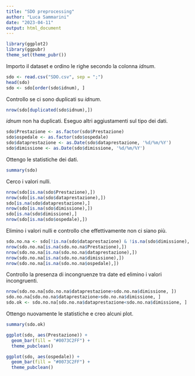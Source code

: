 ```yaml
---
title: "SDO preprocessing"
author: "Luca Sammarini"
date: "2023-04-11"
output: html_document
---
```


```r
library(ggplot2)
library(ggpubr)
theme_set(theme_pubr())
```

Importo il dataset e ordino le righe secondo la colonna *idnum*.

```r
sdo <- read.csv("SDO.csv", sep = ";")
head(sdo)
sdo <- sdo[order(sdo$idnum), ]
```

Controllo se ci sono duplicati su *idnum*.

```r
nrow(sdo[duplicated(sdo$idnum),])
```

*idnum* non ha duplicati. Eseguo altri aggiustamenti sul tipo dei dati.

```r
sdo$Prestazione <- as.factor(sdo$Prestazione)
sdo$ospedale <- as.factor(sdo$ospedale)
sdo$dataprestazione <- as.Date(sdo$dataprestazione, '%d/%m/%Y')
sdo$dimissione <- as.Date(sdo$dimissione, '%d/%m/%Y')
```

Ottengo le statistiche dei dati.

```r
summary(sdo)
```

Cerco i valori nulli.

```r
nrow(sdo[is.na(sdo$Prestazione),])
nrow(sdo[is.na(sdo$dataprestazione),])
sdo[is.na(sdo$dataprestazione),]
nrow(sdo[is.na(sdo$dimissione),])
sdo[is.na(sdo$dimissione),]
nrow(sdo[is.na(sdo$ospedale),])
```

Elimino i valori nulli e controllo che effettivamente non ci siano più.

```r
sdo.no.na <- sdo[!is.na(sdo$dataprestazione) & !is.na(sdo$dimissione), ]
nrow(sdo.no.na[is.na(sdo.no.na$Prestazione),])
nrow(sdo.no.na[is.na(sdo.no.na$dataprestazione),])
nrow(sdo.no.na[is.na(sdo.no.na$dimissione),])
nrow(sdo.no.na[is.na(sdo.no.na$ospedale),])
```

Controllo la presenza di incongruenze tra date ed elimino i valori incongruenti.

```r
nrow(sdo.no.na[sdo.no.na$dataprestazione>sdo.no.na$dimissione, ])
sdo.no.na[sdo.no.na$dataprestazione>sdo.no.na$dimissione, ]
sdo.ok <- sdo.no.na[sdo.no.na$dataprestazione<sdo.no.na$dimissione, ]
```

Ottengo nuovamente le statistiche e creo alcuni plot.

```r
summary(sdo.ok)
```

```r
ggplot(sdo, aes(Prestazione)) +
  geom_bar(fill = "#0073C2FF") +
  theme_pubclean()
```

```r
ggplot(sdo, aes(ospedale)) +
  geom_bar(fill = "#0073C2FF") +
  theme_pubclean()
```